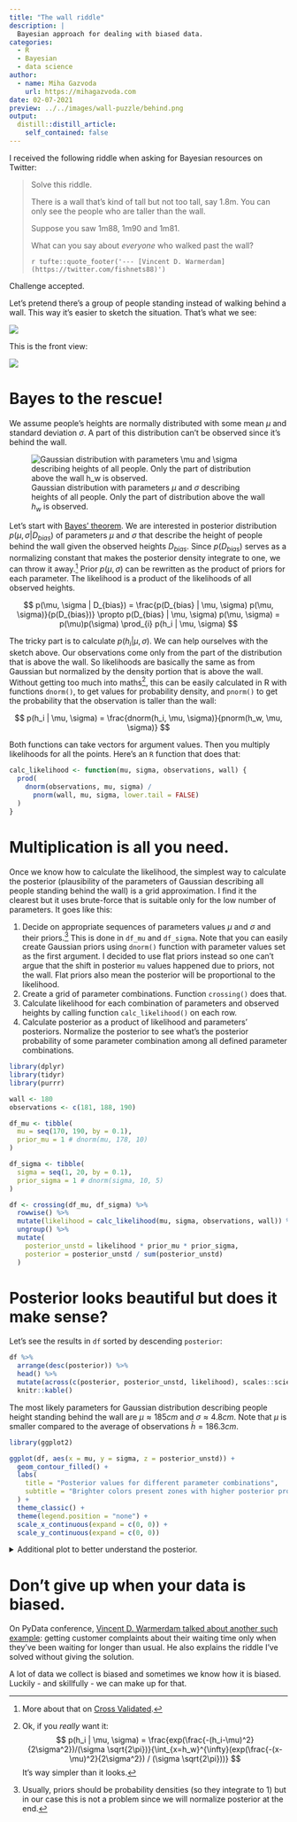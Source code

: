 ```yaml
---
title: "The wall riddle"
description: |
  Bayesian approach for dealing with biased data. 
categories:
  - R
  - Bayesian
  - data science
author:
  - name: Miha Gazvoda
    url: https://mihagazvoda.com
date: 02-07-2021
preview: ../../images/wall-puzzle/behind.png
output:
  distill::distill_article:
    self_contained: false
---
```


I received the following riddle when asking for Bayesian resources on Twitter:

> Solve this riddle.
>
> There is a wall that's kind of tall but not too tall, say 1.8m. You can only see the people who are taller than the wall.
>
> Suppose you saw 1m88, 1m90 and 1m81.
>
> What can you say about *everyone* who walked past the wall?
>
> `r tufte::quote_footer('--- [Vincent D. Warmerdam](https://twitter.com/fishnets88)')`

Challenge accepted.

Let's pretend there's a group of people standing instead of walking behind a wall. This way it's easier to sketch the situation. That's what we see:

![](../../images/wall-puzzle/behind.png)

This is the front view:

![](../../images/wall-puzzle/front.png)

# Bayes to the rescue!

We assume people's heights are normally distributed with some mean $\mu$ and standard deviation $\sigma$. A part of this distribution can't be observed since it's behind the wall.

![Gaussian distribution with parameters $\mu$ and $\sigma$ describing heights of all people. Only the part of distribution above the wall $h_w$ is observed.](../../images/wall-puzzle/gaussian.png)

Let's start with [Bayes' theorem](https://en.wikipedia.org/wiki/Bayes%27_theorem#Statement_of_theorem). We are interested in posterior distribution $p(\mu, \sigma | D_{bias})$ of parameters $\mu$ and $\sigma$ that describe the height of people behind the wall given the observed heights $D_{bias}$. Since $p(D_{bias})$ serves as a normalizing constant that makes the posterior density integrate to one, we can throw it away.^[More about that on [Cross Validated](https://stats.stackexchange.com/questions/12112/normalizing-constant-in-bayes-theorem).] Prior $p(\mu,\sigma)$ can be rewritten as the product of priors for each parameter. The likelihood is a product of the likelihoods of all observed heights.

$$
p(\mu, \sigma | D_{bias}) = \frac{p(D_{bias} | \mu, \sigma) p(\mu, \sigma)}{p(D_{bias})} \propto p(D_{bias} | \mu, \sigma) p(\mu, \sigma) = p(\mu)p(\sigma) \prod_{i} p(h_i | \mu, \sigma)
$$

The tricky part is to calculate $p(h_i | \mu, \sigma)$. We can help ourselves with the sketch above. Our observations come only from the part of the distribution that is above the wall. So likelihoods are basically the same as from Gaussian but normalized by the density portion that is above the wall. Without getting too much into maths^[Ok, if you *really* want it:
$$
p(h_i | \mu, \sigma) = \frac{exp(\frac{-(h_i-\mu)^2}{2\sigma^2})/(\sigma \sqrt{2\pi})}{\int_{x=h_w}^{\infty}(exp(\frac{-(x-\mu)^2}{2\sigma^2}) / (\sigma \sqrt{2\pi}))}
$$
It's way simpler than it looks.
], this can be easily calculated in R with functions `dnorm()`, to get values for probability density, and `pnorm()` to get the probability that the observation is taller than the wall:

$$
p(h_i | \mu, \sigma) = \frac{dnorm(h_i, \mu, \sigma)}{pnorm(h_w, \mu, \sigma)}
$$


Both functions can take vectors for argument values. Then you multiply likelihoods for all the points. Here's an `R` function that does that:
<!-- TODO mention logarithms -->

```r
calc_likelihood <- function(mu, sigma, observations, wall) {
  prod(
    dnorm(observations, mu, sigma) /
      pnorm(wall, mu, sigma, lower.tail = FALSE)
  )
}
```

# Multiplication is all you need.

Once we know how to calculate the likelihood, the simplest way to calculate the posterior (plausibility of the parameters of Gaussian describing all people standing behind the wall) is a grid approximation. I find it the clearest but it uses brute-force that is suitable only for the low number of parameters. It goes like this:

1. Decide on appropriate sequences of parameters values $\mu$ and $\sigma$ and their priors.^[Usually, priors should be probability densities (so they integrate to 1) but in our case this is not a problem since we will normalize posterior at the end.] This is done in `df_mu` and `df_sigma`. Note that you can easily create Gaussian priors using `dnorm()` function with parameter values set as the first argument. I decided to use flat priors instead so one can't argue that the shift in posterior `mu` values happened due to priors, not the wall. Flat priors also mean  the posterior will be proportional to the likelihood.
2. Create a grid of parameter combinations. Function `crossing()` does that.
3. Calculate likelihood for each combination of parameters and observed heights by calling function `calc_likelihood()` on each row.
4. Calculate posterior as a product of likelihood and parameters' posteriors. Normalize the posterior to see what's the posterior probability of some parameter combination among all defined parameter combinations. 

```r
library(dplyr)
library(tidyr)
library(purrr)

wall <- 180
observations <- c(181, 188, 190)

df_mu <- tibble(
  mu = seq(170, 190, by = 0.1),
  prior_mu = 1 # dnorm(mu, 178, 10)
)

df_sigma <- tibble(
  sigma = seq(1, 20, by = 0.1),
  prior_sigma = 1 # dnorm(sigma, 10, 5)
)

df <- crossing(df_mu, df_sigma) %>%
  rowwise() %>%
  mutate(likelihood = calc_likelihood(mu, sigma, observations, wall)) %>% 
  ungroup() %>% 
  mutate(
    posterior_unstd = likelihood * prior_mu * prior_sigma,
    posterior = posterior_unstd / sum(posterior_unstd)
  )
```

# Posterior looks beautiful but does it make sense?

Let's see the results in `df` sorted by descending `posterior`:

```r
df %>% 
  arrange(desc(posterior)) %>% 
  head() %>% 
  mutate(across(c(posterior, posterior_unstd, likelihood), scales::scientific, 5)) %>% 
  knitr::kable()
```

The most likely parameters for Gaussian distribution describing people height standing behind the wall are $\mu \approx 185cm$  and $\sigma \approx 4.8cm$. Note that $\mu$ is smaller compared to the average of observations $\bar{h} = 186.3cm$.   

```r
library(ggplot2)

ggplot(df, aes(x = mu, y = sigma, z = posterior_unstd)) +
  geom_contour_filled() +
  labs(
    title = "Posterior values for different parameter combinations",
    subtitle = "Brighter colors present zones with higher posterior probabilities."
  ) +
  theme_classic() +
  theme(legend.position = "none") +
  scale_x_continuous(expand = c(0, 0)) + 
  scale_y_continuous(expand = c(0, 0))
```

<details>
<summary>Additional plot to better understand the posterior.</summary>

The plot below displays normalized probability densities for heights between 180 and 190cm. The normalized probability density is calculated the same as in $p(h_i|\mu, \sigma)$ above; that is divided by the portion of the Gaussian above the wall height. 

```r
calc_rel_dens <- function(mu, sigma, h, wall) {
  dnorm(h, mu, sigma) / pnorm(wall, mu, sigma, lower.tail = FALSE)
}

tibble(
  mu = 170,
  h = 180:190
) %>% 
  crossing(sigma = 5:20) %>% 
  rowwise() %>% 
  mutate(rel_dens = calc_rel_dens(mu, sigma, h, wall)) %>% 
  ggplot(aes(h, rel_dens, color = sigma, group = sigma)) + 
  geom_line() +
  viridis::scale_color_viridis() + 
  theme_classic() + 
  labs(
    title = "Probability densities for Gaussians with different sigmas and mu = 170",
    x = "Height [cm]",
    y = "Normalized probability density"
  )
```

To get the posterior value for some $\mu$ and $\sigma$ you just have to multiply densities (`y` values on the plot). We can see that $\sigma$ between 10 and 15 make the more sense because higher $\sigma$ values are lower for all heights and small $\sigma$ density for height 181cm is bigger but gets compensated because when multiplying with densities for 188 and 190 which are way smaller. 

</details> 

# Don't give up when your data is biased.

On PyData conference, [Vincent D. Warmerdam talked about another such example](https://youtu.be/dE5j6NW-Kzg?t=721): getting customer complaints about their waiting time only when they’ve been waiting for longer than usual. He also explains the riddle I've solved without giving the solution. 

A lot of data we collect is biased and sometimes we know how it is biased. Luckily - and skillfully - we can make up for that. 

